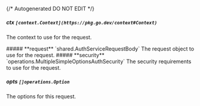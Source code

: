 {/* Autogenerated DO NOT EDIT  */}

##### **ctx** `[context.Context](https://pkg.go.dev/context#Context)`
The context to use for the request.

<Collapsible>
    ##### **request** `shared.AuthServiceRequestBody`
    The request object to use for the request.
    <Collapsible.Break/>
    <AuthServiceRequestBody/>
</Collapsible>

<Collapsible>
    ##### **security** `operations.MultipleSimpleOptionsAuthSecurity`
    The security requirements to use for the request.
    <Collapsible.Break/>
    <MultipleSimpleOptionsAuthSecurity/>
</Collapsible>

##### **opts** `[]operations.Option`
The options for this request.

